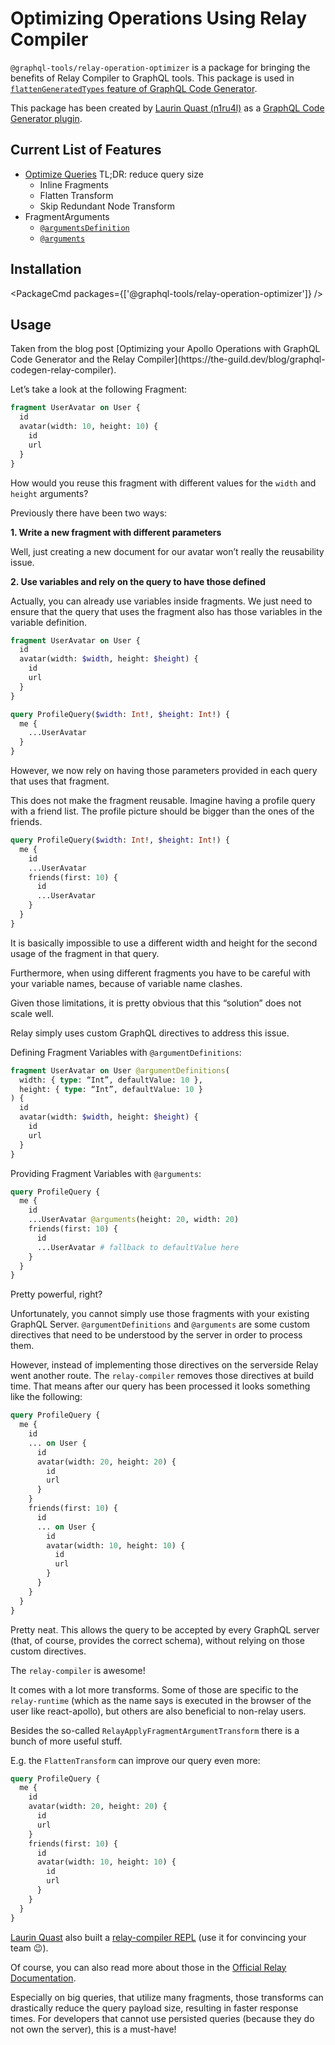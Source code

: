 
# Optimizing Operations Using Relay Compiler

`@graphql-tools/relay-operation-optimizer` is a package for bringing the benefits of Relay Compiler to GraphQL tools. This package is used in [`flattenGeneratedTypes` feature of GraphQL Code Generator](https://graphql-code-generator.com/docs/plugins/relay-operation-optimizer).

This package has been created by [Laurin Quast (n1ru4l)](https://github.com/n1ru4l) as a [GraphQL Code Generator plugin](https://github.com/n1ru4l/graphql-codegen-relay-plugins).

## Current List of Features

- [Optimize Queries](https://relay.dev/docs/en/compiler-architecture#transforms) TL;DR: reduce query size
  - Inline Fragments
  - Flatten Transform
  - Skip Redundant Node Transform
- FragmentArguments
  - [`@argumentsDefinition`](https://relay.dev/docs/en/graphql-in-relay#argumentdefinitions)
  - [`@arguments`](https://relay.dev/docs/en/graphql-in-relay#arguments)

## Installation

<PackageCmd packages={['@graphql-tools/relay-operation-optimizer']} />

## Usage

<Callout>
  Taken from the blog post [Optimizing your Apollo Operations with GraphQL Code Generator and the Relay
  Compiler](https://the-guild.dev/blog/graphql-codegen-relay-compiler).
</Callout>

Let’s take a look at the following Fragment:

```graphql
fragment UserAvatar on User {
  id
  avatar(width: 10, height: 10) {
    id
    url
  }
}
```

How would you reuse this fragment with different values for the `width` and `height` arguments?

Previously there have been two ways:

**1. Write a new fragment with different parameters**

Well, just creating a new document for our avatar won’t really the reusability issue.

**2. Use variables and rely on the query to have those defined**

Actually, you can already use variables inside fragments. We just need to ensure that the query that uses the fragment also has those variables in the variable definition.

```graphql filename="Fragment Definition"
fragment UserAvatar on User {
  id
  avatar(width: $width, height: $height) {
    id
    url
  }
}
```

```graphql filename="Query Definition"
query ProfileQuery($width: Int!, $height: Int!) {
  me {
    ...UserAvatar
  }
}
```

However, we now rely on having those parameters provided in each query that uses that fragment.

This does not make the fragment reusable. Imagine having a profile query with a friend list. The profile picture should be bigger than the ones of the friends.

```graphql
query ProfileQuery($width: Int!, $height: Int!) {
  me {
    id
    ...UserAvatar
    friends(first: 10) {
      id
      ...UserAvatar
    }
  }
}
```

It is basically impossible to use a different width and height for the second usage of the fragment in that query.

Furthermore, when using different fragments you have to be careful with your variable names, because of variable name clashes.

Given those limitations, it is pretty obvious that this “solution” does not scale well.

Relay simply uses custom GraphQL directives to address this issue.

Defining Fragment Variables with `@argumentDefinitions`:

```graphql {1-3}
fragment UserAvatar on User @argumentDefinitions(
  width: { type: “Int”, defaultValue: 10 },
  height: { type: “Int”, defaultValue: 10 }
) {
  id
  avatar(width: $width, height: $height) {
    id
    url
  }
}
```

Providing Fragment Variables with `@arguments`:

```graphql {4}
query ProfileQuery {
  me {
    id
    ...UserAvatar @arguments(height: 20, width: 20)
    friends(first: 10) {
      id
      ...UserAvatar # fallback to defaultValue here
    }
  }
}
```

Pretty powerful, right?

Unfortunately, you cannot simply use those fragments with your existing GraphQL Server. `@argumentDefinitions` and `@arguments` are some custom directives that need to be understood by the server in order to process them.

However, instead of implementing those directives on the serverside Relay went another route. The `relay-compiler` removes those directives at build time. That means after our query has been processed it looks something like the following:

```graphql
query ProfileQuery {
  me {
    id
    ... on User {
      id
      avatar(width: 20, height: 20) {
        id
        url
      }
    }
    friends(first: 10) {
      id
      ... on User {
        id
        avatar(width: 10, height: 10) {
          id
          url
        }
      }
    }
  }
}
```

Pretty neat. This allows the query to be accepted by every GraphQL server (that, of course, provides the correct schema), without relying on those custom directives.

<Callout emoji="🎉">The `relay-compiler` is awesome!</Callout>

It comes with a lot more transforms. Some of those are specific to the `relay-runtime` (which as the name says is executed in the browser of the user like react-apollo), but others are also beneficial to non-relay users.

Besides the so-called `RelayApplyFragmentArgumentTransform` there is a bunch of more useful stuff.

E.g. the `FlattenTransform` can improve our query even more:

```graphql
query ProfileQuery {
  me {
    id
    avatar(width: 20, height: 20) {
      id
      url
    }
    friends(first: 10) {
      id
      avatar(width: 10, height: 10) {
        id
        url
      }
    }
  }
}
```

[Laurin Quast](https://github.com/n1ru4l) also built a [relay-compiler REPL](https://relay-compiler-repl.netlify.com/) (use it for convincing your team 😉).

Of course, you can also read more about those in the [Official Relay Documentation](https://relay.dev/docs/en/compiler-architecture#transforms).

Especially on big queries, that utilize many fragments, those transforms can drastically reduce the query payload size, resulting in faster response times. For developers that cannot use persisted queries (because they do not own the server), this is a must-have!
